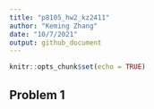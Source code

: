 ```yaml
---
title: "p8105_hw2_kz2411"
author: "Keming Zhang"
date: "10/7/2021"
output: github_document
---
```


```r
knitr::opts_chunk$set(echo = TRUE)
```

## Problem 1